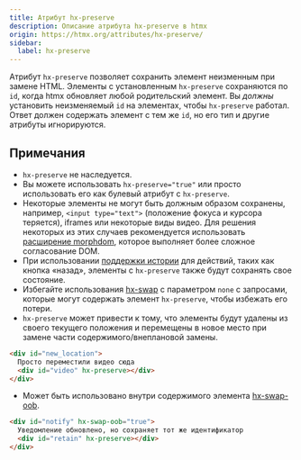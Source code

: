 ```yaml
---
title: Атрибут hx-preserve
description: Описание атрибута hx-preserve в htmx
origin: https://htmx.org/attributes/hx-preserve/
sidebar:
  label: hx-preserve
---
```


Атрибут `hx-preserve` позволяет сохранить элемент неизменным при замене HTML. Элементы с установленным `hx-preserve` сохраняются по `id`, когда htmx обновляет любой родительский элемент. Вы *должны* установить неизменяемый `id` на элементах, чтобы `hx-preserve` работал. Ответ должен содержать элемент с тем же `id`, но его тип и другие атрибуты игнорируются.

## Примечания

* `hx-preserve` не наследуется.
* Вы можете использовать `hx-preserve="true"` или просто использовать его как булевый атрибут с `hx-preserve`.
* Некоторые элементы не могут быть должным образом сохранены, например, `<input type="text">` (положение фокуса и курсора теряется), iframes или некоторые виды видео. Для решения некоторых из этих случаев рекомендуется использовать [расширение morphdom](https://github.com/bigskysoftware/htmx-extensions/blob/main/src/morphdom-swap/README.md), которое выполняет более сложное согласование DOM.
* При использовании [поддержки истории](https://htmx.org/docs/#history) для действий, таких как кнопка «назад», элементы с `hx-preserve` также будут сохранять свое состояние.
* Избегайте использования [hx-swap](/attributes/hx-swap/) с параметром `none` с запросами, которые могут содержать элемент `hx-preserve`, чтобы избежать его потери.
* `hx-preserve` может привести к тому, что элементы будут удалены из своего текущего положения и перемещены в новое место при замене части содержимого/внеплановой замены.

```html wrap
<div id="new_location">
  Просто переместили видео сюда
  <div id="video" hx-preserve></div>
</div>
```

* Может быть использовано внутри содержимого элемента [hx-swap-oob](/attributes/hx-swap-oob/).

```html wrap
<div id="notify" hx-swap-oob="true">
  Уведомление обновлено, но сохраняет тот же идентификатор
  <div id="retain" hx-preserve></div>
</div>
```
